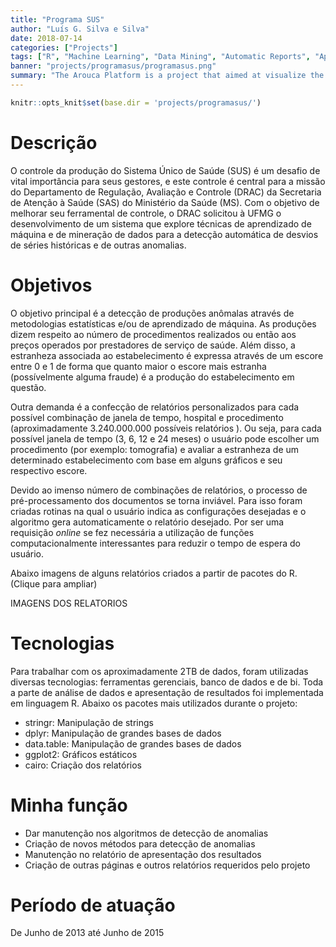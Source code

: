 ```yaml
---
title: "Programa SUS"
author: "Luís G. Silva e Silva"
date: 2018-07-14
categories: ["Projects"]
tags: ["R", "Machine Learning", "Data Mining", "Automatic Reports", "Applied Statistics"]
banner: "projects/programasus/programasus.png"
summary: "The Arouca Platform is a project that aimed at visualize the health professionals' locations and identify regions with low rate of medical assistance."
---
```


```r
knitr::opts_knit$set(base.dir = 'projects/programasus/')
```

# Descrição

O controle da produção do Sistema Único de Saúde (SUS) é um desafio de vital importância para seus gestores, e este controle é central para a missão do Departamento de Regulação, Avaliação e Controle (DRAC) da Secretaria de Atenção à Saúde (SAS) do Ministério da Saúde (MS). Com o objetivo de melhorar seu ferramental de controle, o DRAC solicitou à UFMG o desenvolvimento de um sistema que explore técnicas de aprendizado de máquina e de mineração de dados para a detecção automática de desvios de séries históricas e de outras anomalias.

# Objetivos

O objetivo principal é a detecção de produções anômalas através de metodologias estatísticas e/ou de aprendizado de máquina. As produções dizem respeito ao número de procedimentos realizados ou então aos preços operados por prestadores de serviço de saúde. Além disso, a estranheza associada ao estabelecimento é expressa através de um escore entre 0 e 1 de forma que quanto maior o escore mais estranha (possívelmente alguma fraude) é a produção do estabelecimento em questão.

Outra demanda é a confecção de relatórios personalizados para cada possível combinação de janela de tempo, hospital e procedimento (aproximadamente  3.240.000.000 possíveis relatórios ). Ou seja, para cada possível janela de tempo (3, 6, 12 e 24 meses) o usuário pode escolher um procedimento (por exemplo: tomografia) e avaliar a estranheza de um determinado estabelecimento com base em alguns gráficos e seu respectivo escore.

Devido ao imenso número de combinações de relatórios, o processo de pré-processamento dos documentos se torna inviável. Para isso foram criadas rotinas na qual o usuário indica as configurações desejadas e o algoritmo gera automaticamente o relatório desejado. Por ser uma requisição _online_ se fez necessária a utilização de funções computacionalmente interessantes para reduzir o tempo de espera do usuário. 

Abaixo imagens de alguns relatórios criados a partir de pacotes do R. (Clique para ampliar)

IMAGENS DOS RELATORIOS

# Tecnologias

Para trabalhar com os aproximadamente 2TB de dados, foram utilizadas diversas tecnologias: ferramentas gerenciais, banco de dados e de bi. Toda a parte de análise de dados e apresentação de resultados foi implementada em linguagem R. Abaixo os pacotes mais utilizados durante o projeto:

+ stringr: Manipulação de strings
+ dplyr: Manipulação de grandes bases de dados
+ data.table: Manipulação de grandes bases de dados
+ ggplot2: Gráficos estáticos
+ cairo: Criação dos relatórios

# Minha função

+ Dar manutenção nos algoritmos de detecção de anomalias
+ Criação de novos métodos para detecção de anomalias
+ Manutenção no relatório de apresentação dos resultados
+ Criação de outras páginas e outros relatórios requeridos pelo projeto

# Período de atuação

De Junho de 2013 até Junho de 2015